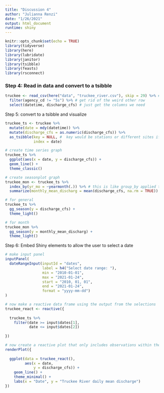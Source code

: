 ```yaml
---
title: "Discussion 4"
author: "Julianna Renzi"
date: "1/26/2021"
output: html_document
runtime: shiny
---
```


```r
knitr::opts_chunk$set(echo = TRUE)
library(tidyverse)
library(here)
library(lubridate)
library(janitor)
library(tsibble)
library(feasts)
library(rsconnect)
```

### Step 4: Read in data and convert to a tsibble

```r
truckee <- read_csv(here("data", "truckee_river.csv"), skip = 29) %>% # get rid of the header
  filter(agency_cd != "5s") %>% # get rid of the weird other row 
  select(datetime, discharge_cfs) # just get the columns we need


```
Step 5: convert to a tsibble and visualize

```r
truckee_ts <- truckee %>% 
  mutate(date = mdy(datetime)) %>% 
  mutate(discharge_cfs = as.numeric(discharge_cfs)) %>% 
  as_tsibble(key = NULL, #  key would be stations or different sites if you had them
             index = date)

# create time series graph
truckee_ts %>% 
  ggplot(aes(x = date, y = discharge_cfs)) +
  geom_line() +
  theme_classic()

# create seasonplot graph
truckee_mon <- truckee_ts %>% 
  index_by(yr_mo = ~yearmonth(.)) %>% # this is like group_by applied to both year and month (yearmonth) and to the whole specified vector (.)
  summarize(monthly_mean_discharg = mean(discharge_cfs, na.rm = TRUE)) 

# for general
truckee_ts %>% 
  gg_season(y = discharge_cfs) +
  theme_light()

# for month
truckee_mon %>% 
  gg_season(y = monthly_mean_discharg) +
  theme_light()

```

Step 6: Embed Shiny elements to allow the user to select a date

```r
# make input panel
inputPanel(
  dateRangeInput(inputId = "dates",
                 label = h4("Select date range: "),
                 min = "2010-01-01",
                 max = "2021-01-24",
                 start = "2010, 01, 01",
                 end = "2021-01-24",
                 format = "yyyy-mm-dd")
)

# now make a reactive data frame using the output from the selections
truckee_react <- reactive({
  
  truckee_ts %>% 
    filter(date >= input$dates[1],
           date <= input$dates[2])
  
})

# now create a reactive plot that only includes observations within the date range
renderPlot({
  
  ggplot(data = truckee_react(),
         aes(x = date,
             y = discharge_cfs)) +
    geom_line() +
    theme_minimal() +
    labs(x = "Date", y = "Truckee River daily mean discharge")
})

```


